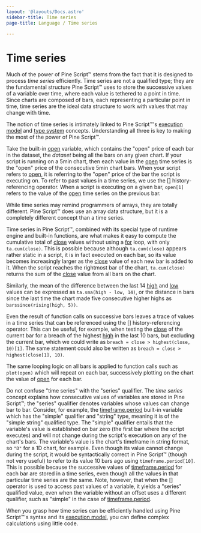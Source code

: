 ```yaml
---
layout: '@layouts/Docs.astro'
sidebar-title: Time series
page-title: Language / Time series

---
```


# Time series 



Much of the power of Pine Script™ stems from the fact that it is
designed to process *time series* efficiently. Time series are not a
qualified type; they are the fundamental structure Pine Script™ uses to
store the successive values of a variable over time, where each value is
tethered to a point in time. Since charts are composed of bars, each
representing a particular point in time, time series are the ideal data
structure to work with values that may change with time.

The notion of time series is intimately linked to Pine Script™\'s
[execution model](/pine-script-docs/language/execution-model) and
[type system](/pine-script-docs/language/type-system) concepts.
Understanding all three is key to making the most of the power of Pine
Script™.

Take the built-in
[open](https://www.tradingview.com/pine-script-reference/v5/#var_open)
variable, which contains the \"open\" price of each bar in the dataset,
the *dataset* being all the bars on any given chart. If your script is
running on a 5min chart, then each value in the
[open](https://www.tradingview.com/pine-script-reference/v5/#var_open)
time series is the \"open\" price of the consecutive 5min chart bars.
When your script refers to
[open](https://www.tradingview.com/pine-script-reference/v5/#var_open),
it is referring to the \"open\" price of the bar the script is executing
on. To refer to past values in a time series, we use the
[\[\]](https://www.tradingview.com/pine-script-reference/v5/#op_%5B%5D)
history-referencing operator. When a script is executing on a given bar,
`open[1]` refers to the value of the
[open](https://www.tradingview.com/pine-script-reference/v5/#var_open)
time series on the previous bar.

While time series may remind programmers of arrays, they are totally
different. Pine Script™ does use an array data structure, but it is a
completely different concept than a time series.

Time series in Pine Script™, combined with its special type of runtime
engine and built-in functions, are what makes it easy to compute the
cumulative total of
[close](https://www.tradingview.com/pine-script-reference/v5/#var_close)
values without using a
[for](https://www.tradingview.com/pine-script-reference/v5/#kw_for)
loop, with only `ta.cum(close)`. This is possible because although
`ta.cum(close)` appears rather static in a script, it is in fact
executed on each bar, so its value becomes increasingly larger as the
[close](https://www.tradingview.com/pine-script-reference/v5/#var_close)
value of each new bar is added to it. When the script reaches the
rightmost bar of the chart, `ta.cum(close)` returns the sum of the
[close](https://www.tradingview.com/pine-script-reference/v5/#var_close)
value from all bars on the chart.

Similarly, the mean of the difference between the last 14
[high](https://www.tradingview.com/pine-script-reference/v5/#var_high)
and [low](https://www.tradingview.com/pine-script-reference/v5/#var_low)
values can be expressed as `ta.sma(high - low, 14)`, or the distance in
bars since the last time the chart made five consecutive higher highs as
`barssince(rising(high, 5))`.

Even the result of function calls on successive bars leaves a trace of
values in a time series that can be referenced using the
[\[\]](https://www.tradingview.com/pine-script-reference/v5/#op_%5B%5D)
history-referencing operator. This can be useful, for example, when
testing the
[close](https://www.tradingview.com/pine-script-reference/v5/#var_close)
of the current bar for a breach of the highest
[high](https://www.tradingview.com/pine-script-reference/v5/#var_high)
in the last 10 bars, but excluding the current bar, which we could write
as `breach = close > highest(close, 10)[1]`. The same statement could
also be written as `breach = close > highest(close[1], 10)`.

The same looping logic on all bars is applied to function calls such as
`plot(open)` which will repeat on each bar, successively plotting on the
chart the value of
[open](https://www.tradingview.com/pine-script-reference/v5/#var_high)
for each bar.

Do not confuse \"time series\" with the \"series\" qualifier. The *time
series* concept explains how consecutive values of variables are stored
in Pine Script™; the \"series\" qualifier denotes variables whose values
can change bar to bar. Consider, for example, the
[timeframe.period](https://www.tradingview.com/pine-script-reference/v5/#var_timeframe%7Bdot%7Dperiod)
built-in variable which has the \"simple\" qualifier and \"string\"
type, meaning it is of the \"simple string\" qualified type. The
\"simple\" qualifier entails that the variable\'s value is established
on bar zero (the first bar where the script executes) and will not
change during the script\'s execution on any of the chart\'s bars. The
variable\'s value is the chart\'s timeframe in string format, so `"D"`
for a 1D chart, for example. Even though its value cannot change during
the script, it would be syntactically correct in Pine Script™ (though
not very useful) to refer to its value 10 bars ago using
`timeframe.period[10]`. This is possible because the successive values
of
[timeframe.period](https://www.tradingview.com/pine-script-reference/v5/#var_timeframe%7Bdot%7Dperiod)
for each bar are stored in a time series, even though all the values in
that particular time series are the same. Note, however, that when the
[\[\]](https://www.tradingview.com/pine-script-reference/v5/#op_%5B%5D)
operator is used to access past values of a variable, it yields a
\"series\" qualified value, even when the variable without an offset
uses a different qualifier, such as \"simple\" in the case of
[timeframe.period](https://www.tradingview.com/pine-script-reference/v5/#var_timeframe%7Bdot%7Dperiod).

When you grasp how time series can be efficiently handled using Pine
Script™\'s syntax and its
[execution model](/pine-script-docs/language/execution-model),
you can define complex calculations using little code.


